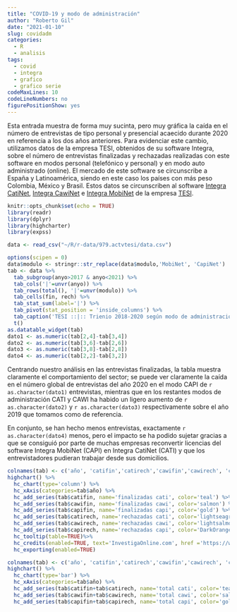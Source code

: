 ```yaml
---
title: "COVID-19 y modo de administración"
author: "Roberto Gil"
date: "2021-01-10"
slug: covidadm
categories:
  - R
  - analisis
tags:
  - covid
  - integra
  - grafico
  - grafico serie
codeMaxLines: 10
codeLineNumbers: no
figurePositionShow: yes
---
```



Esta entrada muestra de forma muy sucinta, pero muy gráfica la caída en el número de entrevistas de tipo personal y presencial acaecido durante 2020 en referencia a los dos años anteriores. Para evidenciar este cambio, utilizamos datos de la empresa TESI, obtenidos de su software Integra, sobre el número de entrevistas finalizadas y rechazadas realizadas con este software en modos personal (telefónico y personal) y en modo auto administrado (online). El mercado de este software se circunscribe a España y Latinoamérica, siendo en este caso los países con más peso Colombia, México y Brasil. Estos datos se circunscriben al software [Integra CatiNet](https://www.tesigandia.com/gandia-integra-catinet), [Integra CawiNet](https://www.tesigandia.com/gandia-integra-cawinet) e [Integra MobiNet](https://www.tesigandia.com/gandia-integra-mobinet) de la empresa [TESI](https://tesigandia.com).


```r
knitr::opts_chunk$set(echo = TRUE)
library(readr)
library(dplyr)
library(highcharter)
library(expss)
```



```r
data <- read_csv("~/R/r-data/979.actvtesi/data.csv")
```


```r
options(scipen = 0)
data$modulo <- stringr::str_replace(data$modulo,'MobiNet', 'CapiNet')
tab <- data %>%
  tab_subgroup(anyo>2017 & anyo<2021) %>% 
  tab_cols('|'=unvr(anyo)) %>% 
  tab_rows(total(), '|'=unvr(modulo)) %>% 
  tab_cells(fin, rech) %>% 
  tab_stat_sum(label='|') %>% 
  tab_pivot(stat_position = 'inside_columns') %>% 
  tab_caption('TESI ::|:: Trienio 2018-2020 según modo de administración') %>% 
  t()
as.datatable_widget(tab)
dato1 <- as.numeric(tab[2,4]-tab[3,4])
dato2 <- as.numeric(tab[3,6]-tab[2,6])
dato3 <- as.numeric(tab[3,8]-tab[2,8])
dato4 <- as.numeric(tab[2,2]-tab[3,2])
```


Centrando nuestro análisis en las entrevistas finalizadas, la tabla muestra claramente el comportamiento del sector; se puede ver claramente la caída en el número global de entrevistas del año 2020 en el modo CAPI de `r as.character(dato1)` entrevistas, mientras que en los restantes modos de administración CATI y CAWI ha habido un ligero aumento de `r as.character(dato2)` y `r as.character(dato3)` respectivamente sobre el año 2019 que tomamos como de referencia.


En conjunto, se han hecho menos entrevistas, exactamente `r as.character(dato4)` menos, pero el impacto se ha podido sujetar gracias a que se consiguió por parte de muchas empresas reconvertir licencias del software Integra MobiNet (CAPI) en Integra CatiNet (CATI) y que los entrevistadores pudieran trabajar desde sus domicilios.


```r
colnames(tab) <- c('año', 'catifin','catirech','cawifin','cawirech', 'capifin','capirech')
highchart() %>% 
  hc_chart(type='column') %>%
  hc_xAxis(categories=tab$año) %>% 
  hc_add_series(tab$catifin, name='finalizadas cati', color='teal') %>% 
  hc_add_series(tab$cawifin, name='finalizadas cawi', color='salmon') %>% 
  hc_add_series(tab$capifin, name='finalizadas capi', color='gold') %>% 
  hc_add_series(tab$catirech, name='rechazadas cati', color='lightseagreen') %>% 
  hc_add_series(tab$cawirech, name='rechazadas cawi', color='lightsalmon') %>% 
  hc_add_series(tab$capirech, name='rechazadas capi', color='DarkOrange') %>% 
  hc_tooltip(table=TRUE)%>%
  hc_credits(enabled=TRUE, text='InvestigaOnline.com', href ='https://www.investigaonline.com') %>%
  hc_exporting(enabled=TRUE)
```


```r
colnames(tab) <- c('año', 'catifin','catirech','cawifin','cawirech', 'capifin','capirech')
highchart() %>% 
  hc_chart(type='bar') %>%
  hc_xAxis(categories=tab$año) %>%
  hc_add_series(tab$catifin+tab$catirech, name='total cati', color='teal', dataLabels=list(enabled=TRUE)) %>% 
  hc_add_series(tab$cawifin+tab$cawirech, name='total cawi', color='salmon', dataLabels=list(enabled=TRUE)) %>% 
  hc_add_series(tab$capifin+tab$capirech, name='total capi', color='gold', dataLabels=list(enabled=TRUE))
```


